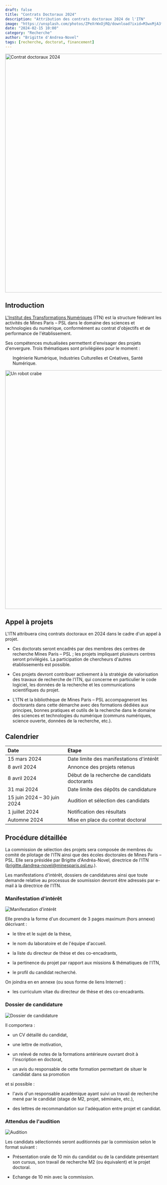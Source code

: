 ```yaml
---
draft: false
title: "Contrats Doctoraux 2024"
description: "Attribution des contrats doctoraux 2024 de l'ITN"
image: "https://unsplash.com/photos/ZPeXrWxOjRQ/download?ixid=M3wxMjA3fDB8MXxhbGx8MjMwfHx8fHx8Mnx8MTcwNzE0NzM0OXw&force=true&w=430"
date: "2024-02-15 10:00"
category: "Recherche"
author: "Brigitte d'Andrea-Novel"
tags: [recherche, doctorat, financement]
---
```



 
<Image
  src={doctorat}
  alt="Contrat doctoraux 2024"
  width="768"
  loading="eager"
  format="avif"
/>

## Introduction

[L'Institut des Transformations Numériques][ITN] (ITN) est la structure 
fédérant les activités de Mines Paris – PSL
dans le domaine des sciences et technologies du numérique,
conformément au contrat d'objectifs et de performance
de l'établissement.

Ses compétences mutualisées permettent d'envisager des projets d'envergure. 
Trois thématiques sont privilégiées pour le moment :

<ul style="list-style-type: none;">
  <ListItem name="Ingénierie Numérique"> Ingénierie Numérique, </ListItem>
  <ListItem name="Industries Culturelles et Créatives"> Industries Culturelles et Créatives, </ListItem>
  <ListItem name="Santé Numérique"> Santé Numérique. </ListItem>
</ul>

[ITN]: https://itn.dev


<Image
  src={proceduralCity}
  alt="Un robot crabe"
  width="768"
  loading="eager"
  format="avif"
/>

## Appel à projets

L'ITN attribuera cinq contrats doctoraux en 2024 dans le cadre d'un appel à projet.

  - Ces doctorats seront encadrés par des membres des centres de recherche 
Mines Paris – PSL ; les projets impliquant plusieurs centres seront privilégiés.
La participation de chercheurs d'autres établissements est possible.

  - Ces projets devront contribuer activement à la stratégie de valorisation des 
travaux de recherche de l'ITN, qui concerne en particulier le code logiciel, 
les données de la recherche et les communications scientifiques du projet.

  - L'ITN et la bibliothèque de Mines Paris – PSL accompagneront les doctorants 
dans cette démarche avec des formations dédiées aux principes, bonnes pratiques 
et outils de la recherche dans le domaine des sciences et technologies 
du numérique (communs numériques, science ouverte, données de la
recherche, etc.).

## Calendrier

| Date                | Etape                                                  |
| :------------------ | :----------------------------------------------------- | 
| <Icon class="w-4 h-4 inline relative -top-[2px]" name="tabler:calendar-event" /> 15 mars 2024        | Date limite des manifestations d'intérêt               |
| <Icon class="w-4 h-4 inline relative -top-[2px]" name="tabler:calendar-event" /> 8 avril 2024        | Annonce des projets retenus                            |
| <Icon class="w-4 h-4 inline relative -top-[2px]" name="tabler:calendar-event" /> 8 avril 2024        | Début de la recherche de candidats doctorants          | 
| <Icon class="w-4 h-4 inline relative -top-[2px]" name="tabler:calendar-event" /> 31 mai 2024         | Date limite des dépôts de candidature                  | 
| <Icon class="w-4 h-4 inline relative -top-[2px]" name="tabler:calendar-event" /> 15 juin 2024 – 30 juin 2024 | Audition et sélection des candidats            |
| <Icon class="w-4 h-4 inline relative -top-[2px]" name="tabler:calendar-event" /> 1 juillet 2024      | Notification des résultats                             |
| <Icon class="w-4 h-4 inline relative -top-[2px]" name="tabler:calendar-event" /> Automne 2024        | Mise en place du contrat doctoral                      |


## Procédure détaillée

La commission de sélection des projets sera composée de membres du comité de 
pilotage de l'ITN ainsi que des écoles doctorales de Mines Paris – PSL.
Elle sera présidée par Brigitte d'Andréa-Novel, directrice de l'ITN
(brigitte.dandrea-novel@minesparis.psl.eu.).

Les manifestations d'intérêt, dossiers de candidatures ainsi que toute 
demande relative au processus de soumission devront être adressés 
par e-mail à la directrice de l'ITN.


### Manifestation d'intérêt


![Manifestation d'intérêt](https://unsplash.com/photos/ckVjMurwKIs/download?ixid=M3wxMjA3fDB8MXxzZWFyY2h8Mnx8aGFuZCUyMHJhaXNlZHxlbnwwfDB8fHwxNzA3MTUzOTA3fDA&force=true&w=1920)

Elle prendra la forme d'un document de 3 pages maximum (hors annexe) décrivant :

  - le titre et le sujet de la thèse, 
  
  - le nom du laboratoire et de l'équipe d'accueil.
  
  - la liste du directeur de thèse et des co-encadrants,
  
  - la pertinence du projet par rapport aux missions & thématiques de l'ITN,
  
  - le profil du candidat recherché. 

On joindra en en annexe (ou sous forme de liens Internet) :

  - les curriculum vitae du directeur de thèse et des co-encadrants.




### Dossier de candidature

![Dossier de candidature](https://unsplash.com/photos/xQsoV7Zf5iw/download?ixid=M3wxMjA3fDB8MXxhbGx8Mjg3fHx8fHx8Mnx8MTcwNzE1NDE3MHw&force=true&w=1920)

Il comportera :

  - un CV détaillé du candidat,

  - une lettre de motivation,
    
  - un relevé de notes de la formations antérieure ouvrant droit à l'inscription 
    en doctorat, 
    
  - un avis du responsable de cette formation permettant de situer le candidat 
    dans sa promotion 
    
et si possible :

  - l'avis d'un responsable académique ayant suivi un travail de recherche mené 
    par le candidat (stage de M2, projet, séminaire, etc.), 
    
  - des lettres de recommandation sur l'adéquation entre projet et candidat. 



### Attendus de l'audition

![Audition](https://unsplash.com/photos/LETdkk7wHQk/download?ixid=M3wxMjA3fDB8MXxzZWFyY2h8MTJ8fHBlcnNvbiUyMHNwZWFraW5nfGVufDB8MHx8fDE3MDcxNTQyNjJ8MA&force=true&w=1920)

Les candidats sélectionnés seront auditionnés par la commission selon le format suivant : 

  - Présentation orale de 10 min du candidat ou de la candidate présentant son 
    cursus, son travail de recherche M2 (ou équivalent) et le projet doctoral. 

  - Echange de 10 min avec la commission.

<div style="margin-bottom:3em;"></div>





